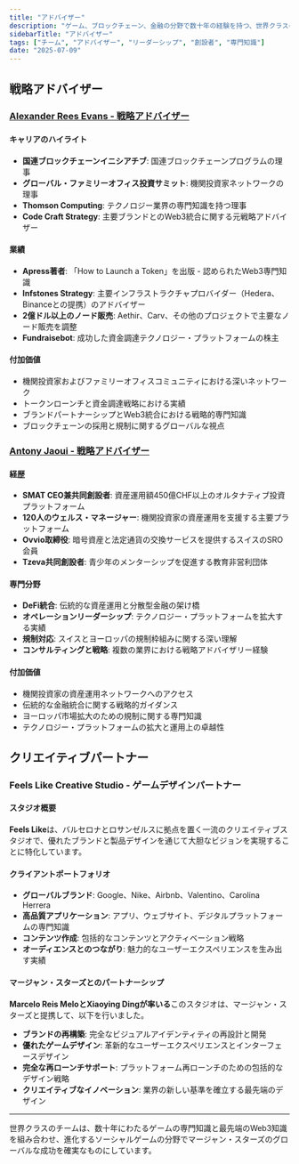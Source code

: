 ```yaml
---
title: "アドバイザー"
description: "ゲーム、ブロックチェーン、金融の分野で数十年の経験を持つ、世界クラスのリーダーシップチームと戦略アドバイザー"
sidebarTitle: "アドバイザー"
tags: ["チーム", "アドバイザー", "リーダーシップ", "創設者", "専門知識"]
date: "2025-07-09"
---
```


## 戦略アドバイザー

### [Alexander Rees Evans - 戦略アドバイザー](https://www.linkedin.com/in/alexander-rees-evans-91566a195/)

#### キャリアのハイライト
- **国連ブロックチェーンイニシアチブ**: 国連ブロックチェーンプログラムの理事
- **グローバル・ファミリーオフィス投資サミット**: 機関投資家ネットワークの理事
- **Thomson Computing**: テクノロジー業界の専門知識を持つ理事
- **Code Craft Strategy**: 主要ブランドとのWeb3統合に関する元戦略アドバイザー

#### 業績
- **Apress著者**: 「How to Launch a Token」を出版 - 認められたWeb3専門知識
- **Infstones Strategy**: 主要インフラストラクチャプロバイダー（Hedera、Binanceとの提携）のアドバイザー
- **2億ドル以上のノード販売**: Aethir、Carv、その他のプロジェクトで主要なノード販売を調整
- **Fundraisebot**: 成功した資金調達テクノロジー・プラットフォームの株主

#### 付加価値
- 機関投資家およびファミリーオフィスコミュニティにおける深いネットワーク
- トークンローンチと資金調達戦略における実績
- ブランドパートナーシップとWeb3統合における戦略的専門知識
- ブロックチェーンの採用と規制に関するグローバルな視点


### [Antony Jaoui - 戦略アドバイザー](https://www.linkedin.com/in/anthony-jaoui/)

#### 経歴
- **SMAT CEO兼共同創設者**: 資産運用額450億CHF以上のオルタナティブ投資プラットフォーム
- **120人のウェルス・マネージャー**: 機関投資家の資産運用を支援する主要プラットフォーム
- **Ovvio取締役**: 暗号資産と法定通貨の交換サービスを提供するスイスのSRO会員
- **Tzeva共同創設者**: 青少年のメンターシップを促進する教育非営利団体

#### 専門分野
- **DeFi統合**: 伝統的な資産運用と分散型金融の架け橋
- **オペレーションリーダーシップ**: テクノロジー・プラットフォームを拡大する実績
- **規制対応**: スイスとヨーロッパの規制枠組みに関する深い理解
- **コンサルティングと戦略**: 複数の業界における戦略アドバイザリー経験

#### 付加価値
- 機関投資家の資産運用ネットワークへのアクセス
- 伝統的な金融統合に関する戦略的ガイダンス
- ヨーロッパ市場拡大のための規制に関する専門知識
- テクノロジー・プラットフォームの拡大と運用上の卓越性


## クリエイティブパートナー

### Feels Like Creative Studio - ゲームデザインパートナー

#### スタジオ概要
**Feels Like**は、バルセロナとロサンゼルスに拠点を置く一流のクリエイティブスタジオで、優れたブランドと製品デザインを通じて大胆なビジョンを実現することに特化しています。

#### クライアントポートフォリオ
- **グローバルブランド**: Google、Nike、Airbnb、Valentino、Carolina Herrera
- **高品質アプリケーション**: アプリ、ウェブサイト、デジタルプラットフォームの専門知識
- **コンテンツ作成**: 包括的なコンテンツとアクティベーション戦略
- **オーディエンスとのつながり**: 魅力的なユーザーエクスペリエンスを生み出す実績

#### マージャン・スターズとのパートナーシップ
**Marcelo Reis MeloとXiaoying Dingが率いる**このスタジオは、マージャン・スターズと提携して、以下を行いました。
- **ブランドの再構築**: 完全なビジュアルアイデンティティの再設計と開発
- **優れたゲームデザイン**: 革新的なユーザーエクスペリエンスとインターフェースデザイン
- **完全な再ローンチサポート**: プラットフォーム再ローンチのための包括的なデザイン戦略
- **クリエイティブなイノベーション**: 業界の新しい基準を確立する最先端のデザイン


---

世界クラスのチームは、数十年にわたるゲームの専門知識と最先端のWeb3知識を組み合わせ、進化するソーシャルゲームの分野でマージャン・スターズのグローバルな成功を確実なものにしています。